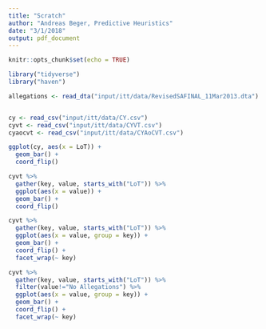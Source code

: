 ```yaml
---
title: "Scratch"
author: "Andreas Beger, Predictive Heuristics"
date: "3/1/2018"
output: pdf_document
---
```


```r
knitr::opts_chunk$set(echo = TRUE)
```

```r
library("tidyverse")
library("haven")

allegations <- read_dta("input/itt/data/RevisedSAFINAL_11Mar2013.dta")


cy <- read_csv("input/itt/data/CY.csv")
cyvt <- read_csv("input/itt/data/CYVT.csv")
cyaocvt <- read_csv("input/itt/data/CYAoCVT.csv")

ggplot(cy, aes(x = LoT)) + 
  geom_bar() +
  coord_flip()

cyvt %>%
  gather(key, value, starts_with("LoT")) %>%
  ggplot(aes(x = value)) +
  geom_bar() +
  coord_flip()

cyvt %>%
  gather(key, value, starts_with("LoT")) %>%
  ggplot(aes(x = value, group = key)) +
  geom_bar() +
  coord_flip() +
  facet_wrap(~ key)

cyvt %>%
  gather(key, value, starts_with("LoT")) %>%
  filter(value!="No Allegations") %>%
  ggplot(aes(x = value, group = key)) +
  geom_bar() +
  coord_flip() +
  facet_wrap(~ key)
```

